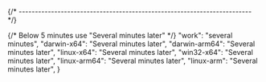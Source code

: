 
{/* ------------------------------------------------------------------------ */}

{/* Below 5 minutes use "Several minutes later" */}
    "work": "several minutes",
    "darwin-x64": "Several minutes later",
    "darwin-arm64": "Several minutes later",
    "linux-x64": "Several minutes later",
    "win32-x64": "Several minutes later",
    "linux-arm64": "Several minutes later",
    "linux-arm": "Several minutes later",
}
